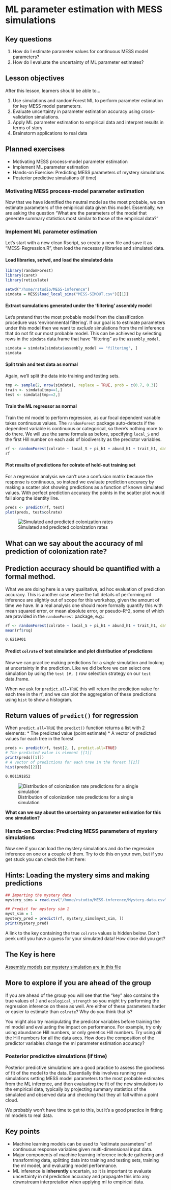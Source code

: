 # ML parameter estimation with MESS simulations

## Key questions

1. How do I estimate parameter values for continuous MESS model parameters?
1. How do I evaluate the uncertainty of ML parameter estimates?

## Lesson objectives

After this lesson, learners should be able to...

1. Use simulations and randomForest ML to perform parameter estimation for
key MESS model parameters.
1. Evaluate uncertainty in parameter estimation accuracy using cross-validation
simulations.
1. Apply ML parameter estimation to empirical data and interpret results in
terms of story
1. Brainstorm applications to real data

## Planned exercises

* Motivating MESS process-model parameter estimation
* Implement ML parameter estimation
* Hands-on Exercise: Predicting MESS parameters of mystery simulations
* Posterior predictive simulations (if time)

### Motivating MESS process-model parameter estimation

Now that we have identified the neutral model as the most probable, we can
estimate parameters of the emipirical data given this model. Essentially,
we are asking the question "What are the parameters of the model that
generate summary statistics most similar to those of the empirical data?"

### Implement ML parameter estimation

Let's start with a new clean Rscript, so create a new file and save it as
"MESS-Regression.R", then load the necessary libraries and simulated data.

#### Load libraries, setwd, and load the simulated data
```R
library(randomForest)
library(caret)
library(reticulate)

setwd("/home/rstudio/MESS-inference")
simdata = MESS$load_local_sims("MESS-SIMOUT.csv")[[1]]
```

#### Extract sumulations generated under the 'filtering' assembly model
Let's pretend that the most probable model from the classification procedure
was 'environmental filtering'. If our goal is to estimate parameters under this
model then we want to _exclude_ simulations from the ml inference that do not
fit our most probable model. This can be achieved by selecting rows in the
`simdata` data.frame that have "filtering" as the `assembly_model`.
```R
simdata = simdata[simdata$assembly_model == "filtering", ]
simdata
```

#### Split train and test data as normal
Again, we'll split the data into training and testing sets.

```R
tmp <- sample(2, nrow(simdata), replace = TRUE, prob = c(0.7, 0.3))
train <- simdata[tmp==1,]
test <- simdata[tmp==2,]
```

#### Train the ML regressor as normal
Train the ml model to perform regression, as our focal dependent variable takes
continuous values. The `randomForest` package auto-detects if the dependent
variable is continuous or categorical, so there's nothing more to do there. We
will use the same formula as before, specifying `local_S` and the first Hill
number on each axis of biodiversity as the predictor variables.

```R
rf <- randomForest(colrate ~ local_S + pi_h1 + abund_h1 + trait_h1, data=train, proximity=TRUE)
rf
```

#### Plot results of predictions for colrate of held-out training set
For a regression analysis we can't use a confusion matrix because the response
is continuous, so instead we evaluate prediction accuracy by making a scatter
plot showing predictions as a function of known simulated values. With perfect
prediction accuracy the points in the scatter plot would fall along the identity
line.

```R
preds <- predict(rf, test)
plot(preds, test$colrate)
```

![Simulated and predicted colonization rates](images/MESS-Regression-PredictionScatter.png)

::: {.callout-tip}
## What can we say about the accuracy of ml prediction of colonization rate?

:::

::: {.callout-warning collapse="true"}
## Prediction accuracy should be quantified with a formal method.

What we are doing here is a very qualitative, ad hoc evaluation of prediction
accuracy. This is another case where the full details of performing ml inference
are slightly out of scope for this workshop, given the amount of time we have.
In a real analysis one should more formally quantify this with mean squared
error, or mean absolute error, or pseudo-R^2, some of which are provided in
the `randomForest` package, e.g.:

```R
rf <- randomForest(colrate ~ local_S + pi_h1 + abund_h1 + trait_h1, data=train, proximity=TRUE)
mean(rf$rsq)
```
```default
0.6219401
```

:::

#### Predict `colrate` of test simulation and plot distribution of predictions
Now we can practice making predictions for a _single_ simulation and looking
at uncertainty in the prediction. Like we did before we can select one simulation
by using the `test [#, ]` row selection strategy on our `test` data.frame.

When we ask for `predict.all=TRUE` this will return the prediction value for each
tree in the rf, and we can plot the aggregation of these predictions using `hist`
to show a histogram.

::: {.callout-tip collapse="true"}
## Return values of `predict()` for regression

When `predict.all=TRUE` the `predict()` function returns a list with 2 elements:
* The predicted value (point estimate)
* A vector of predicted values for each tree in the forest
:::

```R
preds <- predict(rf, test[2, ], predict.all=TRUE)
# The predicted value is element [[1]]
print(preds[[1]])
# A vector of predictions for each tree in the forest [[2]]
hist(preds[[2]])
```
```default
0.001191852
```

![Distribution of colonization rate predictions for a single simulation](images/MESS-Regression-EmpiricalUncertainty.png)

**What can we say about the uncertainty on parameter estimation for this one
simulation?**

### Hands-on Exercise: Predicting MESS parameters of mystery simulations
Now see if you can load the mystery simulations and do the regression inference
on one or a couple of them. Try to do this on your own, but if you get stuck
you can check the hint here:

::: {.callout-tip collapse="true"}
## Hints: Loading the mystery sims and making predictions

```R
## Importing the mystery data
mystery_sims = read.csv("/home/rstudio/MESS-inference/Mystery-data.csv")

## Predict for mystery sim 1
myst_sim = 1
mystery_pred = predict(rf, mystery_sims[myst_sim, ])
print(mystery_pred)
```
:::

A link to the key containing the true `colrate` values is hidden below.
Don’t peek until you have a guess for your simulated data! How close did you get?

::: {.callout-warning collapse="true"}
## The Key is here

[Assembly models per mystery simulation are in this file](data/Mystery-key.csv)
:::

::: {.callout-tip collapse="true"}
## More to explore if you are ahead of the group

If you are ahead of the group you will see that the "key" also contains the
true values of `J` and `ecological_strength` so you might try performing
the regression inference on these as well. Are either of these parameters
harder or easier to estimate than `colrate`? Why do you think that is?

You might also try manipulating the predictor variables before training the
ml model and evaluating the impact on performance. For example, try only using
abundance Hill numbers, or only genetics Hill numbers. Try using *all* the Hill
numbers for all the data axes. How does the composition of the predictor
variables change the ml parameter estimation accuracy?

### Posterior predictive simulations (if time)

Posterior predictive simulations are a good practice to assess the goodness
of fit of the model to the data. Essentially this involves running new simulations
setting MESS model parameters to the most probable estimates from the ML
inference, and then evaluating the fit of the new simulations to the empirical
data, typically by projecting summary statistics of the simulated and observed
data and checking that they all fall within a point cloud.

We probably won't have time to get to this, but it's a good practice in fitting
ml models to real data.
:::


## Key points
* Machine learning models can be used to "estimate parameters" of continuous
response variables given multi-dimensional input data.
* Major components of machine learning inference include gathering and
transforming data, splitting data into training and testing sets, training the
ml model, and evaluating model performance.
* ML inference is **inherently** uncertain, so it is important to evaluate
uncertainty in ml prediction accuracy and propagate this into any downstream
interpretation when applying ml to empirical data.
